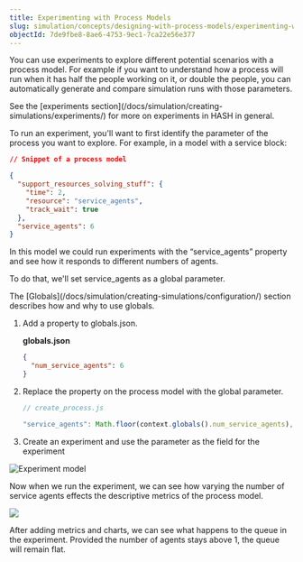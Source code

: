 ```yaml
---
title: Experimenting with Process Models
slug: simulation/concepts/designing-with-process-models/experimenting-with-process-models
objectId: 7de9fbe8-8ae6-4753-9ec1-7ca22e56e377
---
```


You can use experiments to explore different potential scenarios with a process model. For example if you want to understand how a process will run when it has half the people working on it, or double the people, you can automatically generate and compare simulation runs with those parameters.

<Hint style="info">
  See the [experiments
  section](/docs/simulation/creating-simulations/experiments/) for more on
  experiments in HASH in general.
</Hint>

To run an experiment, you'll want to first identify the parameter of the process you want to explore. For example, in a model with a service block:

```json
// Snippet of a process model

{
  "support_resources_solving_stuff": {
    "time": 2,
    "resource": "service_agents",
    "track_wait": true
  },
  "service_agents": 6
}
```

In this model we could run experiments with the “service_agents” property and see how it responds to different numbers of agents.

To do that, we'll set service_agents as a global parameter.

<Hint style="info">
  The [Globals](/docs/simulation/creating-simulations/configuration/) section
  describes how and why to use globals.
</Hint>

1. Add a property to globals.json.

   **globals.json**

   ```json
   {
     "num_service_agents": 6
   }
   ```

1. Replace the property on the process model with the global parameter.

   ```javascript
   // create_process.js

   "service_agents": Math.floor(context.globals().num_service_agents),
   ```

1. Create an experiment and use the parameter as the field for the experiment

![Experiment model](https://cdn-us1.hash.ai/site/docs/process+models+experiment.png)

Now when we run the experiment, we can see how varying the number of service agents effects the descriptive metrics of the process model.

![](https://cdn-us1.hash.ai/site/docs/process+experiment.png)

After adding metrics and charts, we can see what happens to the queue in the experiment. Provided the number of agents stays above 1, the queue will remain flat.
